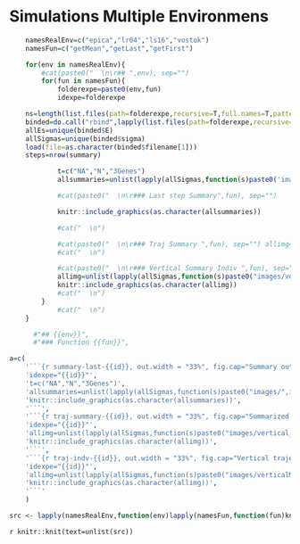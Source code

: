 # Simulations Multiple Environmens


```r


    namesRealEnv=c("epica","lr04","ls16","vostok")
    namesFun=c("getMean","getLast","getFirst")

    for(env in namesRealEnv){
        #cat(paste0("  \n\r## ",env), sep="")
        for(fun in namesFun){
            folderexpe=paste0(env,fun)
            idexpe=folderexpe

    ns=length(list.files(path=folderexpe,recursive=T,full.names=T,pattern="*cross*"))
    binded=do.call("rbind",lapply(list.files(path=folderexpe,recursive=T,full.names=T,pattern="*cross*"),function(u){load(u);return(binded)}))
    allEs=unique(binded$E)
    allSigmas=unique(binded$sigma)
    load(file=as.character(binded$filename[1]))
    steps=nrow(summary)

            t=c("NA","N","3Genes")
            allsummaries=unlist(lapply(allSigmas,function(s)paste0('images/',idexpe,t,'_sigma',s,'_E.png')))

            #cat(paste0("  \n\r### Last step Summary",fun), sep="")

            knitr::include_graphics(as.character(allsummaries))

            #cat("  \n")

            #cat(paste0("  \n\r### Traj Summary ",fun), sep="") allimg=unlist(lapply(allSigmas,function(s)paste0("images/vertical_",idexpe,"_sigma",s,"_E",allEs,".png"))) knitr::include_graphics(as.character(allimg))
            #cat("  \n")

            #cat(paste0("  \n\r### Vertical Summary Indiv ",fun), sep="")
            allimg=unlist(lapply(allSigmas,function(s)paste0("images/verticalM_",idexpe,"_sigma",s,"_E",allEs,".png")))
            knitr::include_graphics(as.character(allimg))
            #cat("  \n")
        }
            #cat("  \n")
    }


```

```r
      #"## {{env}}",
      #"### Function {{fun}}",

a=c(
    '```{r summary-last-{{id}}, out.width = "33%", fig.cap="Summary output for last step, from top to bottom  $\\\\sigma_s = 0.5,1$, from left to right: number of extinction, mean population size and mean genotype at the end of the simulation. Environment:{{env}}, subsampling function:{{fun}}",fig.show="hold"}',
    'idexpe="{{id}}"',
    't=c("NA","N","3Genes")',
    'allsummaries=unlist(lapply(allSigmas,function(s)paste0("images/",idexpe,t,"_sigma",s,"_E.png")))',
    'knitr::include_graphics(as.character(allsummaries))',
    '```',
    '```{r traj-summary-{{id}}, out.width = "33%", fig.cap="Summarized vertical trajectories (from top to bottom $\\\\sigma_s = 0.5,1$, from left to right, $E=0.2,0.6,1$)",fig.show="hold"}',
    'idexpe="{{id}}"',
    'allimg=unlist(lapply(allSigmas,function(s)paste0("images/vertical_",idexpe,"_sigma",s,"_E",allEs,".png")))',
    'knitr::include_graphics(as.character(allimg))',
    '```',
    '```{r traj-indv-{{id}}, out.width = "33%", fig.cap="Vertical trajectories for 20 individual runs (from top to bottom $\\\\sigma_s = 0.5,1$, from left to right, $E=0.2,0.6,1$)",fig.show="hold"}',
    'idexpe="{{id}}"',
    'allimg=unlist(lapply(allSigmas,function(s)paste0("images/verticalM_",idexpe,"_sigma",s,"_E",allEs,".png")))',
    'knitr::include_graphics(as.character(allimg))',
    '```'
    )

```

```r
src <- lapply(namesRealEnv,function(env)lapply(namesFun,function(fun)knitr::knit_expand(text=a,id=paste0(env,fun),env=env,fun=fun)))

```

`r knitr::knit(text=unlist(src))`
